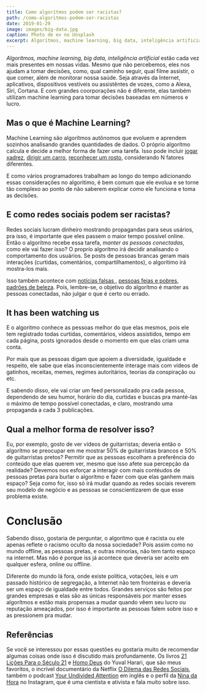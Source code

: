 ```yaml
---
title: Como algorítmos podem ser racistas?
path: /como-algoritmos-podem-ser-racistas
date: 2019-01-29
image: images/big-data.jpg
caption: Photo de ev no Unsplash
excerpt: Algorítmos, machine learning, big data, inteligência artificial estão cada vez mais presentes em nossas vidas. Mesmo que não percebemos, eles nos ajudam a tomar decisões como qual caminho seguir, qual filme assistir, o que comer, além de monitorar nossa saúde. Seja através da Internet, aplicativos, dispositivos vestíveis ou assistêntes de vozes, como a Alexa, Siri, Cortana.
---
```


_Algorítmos, machine learning, big data, inteligência artificial_ estão cada vez mais presentes em nossas vidas. Mesmo que não percebemos, eles nos ajudam a tomar decisões, como, qual caminho seguir, qual filme assistir, o que comer, além de monitorar nossa saúde. Seja através da Internet, aplicativos, dispositivos vestíveis ou assistêntes de vozes, como a Alexa, Siri, Cortana. E com grandes coorporações não é diferente, elas também utilizam machine learning para tomar decisões baseadas em números e lucro.

## Mas o que é Machine Learning?

Machine Learning são algorítmos autônomos que evoluem e aprendem sozinhos analisando grandes quantidades de dados. O próprio algorítmo calcula e decide a melhor forma de fazer uma tarefa. Isso pode incluir [jogar xadrez](https://blogs.funiber.org/pt/tecnologias-tic/2018/01/29/maquina-aprende-xadrez-em-apenas-quatro-horas), [dirigir um carro](https://www.intellias.com/how-machine-learning-algorithms-make-self-driving-cars-a-reality/), [reconhecer um rosto](https://computerworld.com.br/brandpost/tecnologia-de-reconhecimento-facial-movida-ia-e-machine-learning/), considerando N fatores diferentes.

E como vários programadores trabalham ao longo do tempo adicionando essas considerações no algoritimo, é bem comum que ele evolua e se torne tão complexo ao ponto de não saberem explicar como ele funciona e toma as decisões.

## E como redes sociais podem ser racistas?

Redes sociais lucram dinheiro mostrando propagandas para seus usários, pra isso, é importante que eles passem o maior tempo possível online. Então o algorítmo recebe essa tarefa, _manter as pessoas conectadas_, como ele vai fazer isso? O proprío algorítmo irá decidir analisando o comportamento dos usuários. Se posts de pessoas brancas geram mais interações (curtidas, comentários, compartilhamentos), o algoritimo irá mostra-los mais.

Isso também acontece com [notícias falsas ](https://www.wionews.com/world/fake-news-travels-six-times-faster-on-twitter-than-real-news-mit-study-327948), [pessoas feias e pobres](https://www.hypeness.com.br/2020/03/como-o-tik-tok-esconde-usuarios-feios-e-pobres-para-atrair-mais-pessoas/), [padrões de beleza](https://medium.com/social-media-as-news-cod/how-social-media-impacts-beauty-standards-for-boys-and-girls-b6bebb6386ac). Pois, lembre-se, o objetivo do algorítmo é manter as pessoas conectadas, não julgar o que é certo ou errado.

## It has been watching us

E o algoritmo conhece as pessoas melhor do que elas mesmos, pois ele tem registrado todas curtidas, comentários, vídeos assistidos, tempo em cada página, posts ignorados desde o momento em que elas criam uma conta.

Por mais que as pessoas digam que apoiem a diversidade, igualdade e respeito, ele sabe que elas inconscientemente interage mais com vídeos de gatinhos, receitas, memes, regimes autoritários, teorias da conspiração ou etc.

E sabendo disso, ele vai criar um feed personalizado pra cada pessoa, dependendo de seu humor, horário do dia, curtidas e buscas pra manté-las o máximo de tempo possível conectadas, e claro, mostrando uma propaganda a cada 3 publicações.

## Qual a melhor forma de resolver isso?

Eu, por exemplo, gosto de ver vídeos de guitarristas; deveria então o algorítmo se preocupar em me mostrar 50% de guitarristas brancos e 50% de guitarristas pretos? Permitir que as pessoas escolham a preferência do conteúdo que elas querem ver, mesmo que isso afete sua percepção da realidade? Devemos nos esforçar a interagir com mais contéudos de pessoas pretas para burlar o algorítmo e fazer com que elas ganhem mais espaço? Seja como for, isso só irá mudar quando as redes sociais reverem seu modelo de negócio e as pessoas se conscientizarem de que esse problema existe.

# Conclusão

Sabendo disso, gostaria de perguntar, o algorítmo que é racista ou ele apenas reflete o racismo oculto da nossa sociedade? Pois assim como no mundo offline, as pessoas pretas, e outras minorias, não tem tanto espaço na internet. Mas não é porque iss já acontece que deveria ser aceito em qualquer esfera, online ou offline.

Diferente do mundo lá fora, onde existe política, votações, leis e um passado histórico de segregação, a Internet não tem fronteiras e deveria ser um espaço de igualdade entre todos. Grandes serviços são feitos por grandes empresas e elas são as únicas responsáveis por manter esses algorítmos e estão mais propensas a mudar quando vêem seu lucro ou reputação ameaçados, por isso é importante as pessoas falem sobre isso e as pressionem pra mudar.

## Referências

Se você se interessou por essas questões eu gostaria muito de recomendar algumas coisas onde isso é discutido mais profundamente. Os livros [21 Lições Para o Século 21](https://www.amazon.com.br/21-li%C3%A7%C3%B5es-para-s%C3%A9culo/dp/8535930914) e [Homo Deus](https://www.amazon.com.br/Homo-Deus-breve-hist%C3%B3ria-amanh%C3%A3-ebook/dp/B01LXCJTO4) do Yuval Harari, que são meus favoritos, o incrível documentário da Netflix [O Dilema das Redes Sociais](https://guiadoestudante.abril.com.br/estudo/dilema-das-redes-por-que-assistir-documentario-netflix/), também o podcast [Your Undivided Attention](https://open.spotify.com/show/4KI3PtZaWJbAWK89vgttoU?si=PEDuJRtaSOeBZiH2TWTbKg) em inglês e o perfil da [Nina da Hora](https://www.instagram.com/ninadhora/) no Instagram, que é uma cientista e ativista e fala muito sobre isso.
